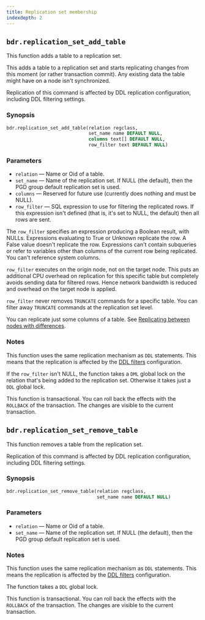```yaml
---
title: Replication set membership
indexdepth: 2
---
```



## `bdr.replication_set_add_table`

This function adds a table to a replication set.

This adds a table to a replication set and starts replicating changes
from this moment (or rather transaction commit). Any existing data the table
might have on a node isn't synchronized.

Replication of this command is affected by DDL replication configuration,
including DDL filtering settings.

### Synopsis

```sql
bdr.replication_set_add_table(relation regclass,
                              set_name name DEFAULT NULL,
                              columns text[] DEFAULT NULL,
                              row_filter text DEFAULT NULL)
```

### Parameters

-   `relation` &mdash; Name or Oid of a table.
-   `set_name` &mdash; Name of the replication set. If NULL (the default), then the PGD
     group default replication set is used.
-   `columns` &mdash; Reserved for future use (currently does nothing and must be NULL).
-   `row_filter` &mdash; SQL expression to use for filtering the replicated rows.
    If this expression isn't defined (that is, it's set to NULL, the default) then all rows are sent.

The `row_filter` specifies an expression producing a Boolean result, with NULLs.
Expressions evaluating to True or Unknown replicate the row. A False value
doesn't replicate the row. Expressions can't contain subqueries or refer to
variables other than columns of the current row being replicated. You can't reference system
columns.

`row_filter` executes on the origin node, not on the target node. This puts an
additional CPU overhead on replication for this specific table but
completely avoids sending data for filtered rows. Hence network
bandwidth is reduced and overhead on the target node is applied.

`row_filter` never removes `TRUNCATE` commands for a specific table.
You can filter away `TRUNCATE` commands at the replication set level.

You can replicate just some columns of a table. See
[Replicating between nodes with differences](../appusage).

### Notes

This function uses the same replication mechanism as `DDL` statements. This means
that the replication is affected by the [DDL filters](../repsets#ddl-replication-filtering)
configuration.

If the `row_filter` isn't NULL, the function takes a `DML` global lock on the relation that's being
added to the replication set. Otherwise
it takes just a `DDL` global lock.

This function is transactional. You can roll back the effects with the
`ROLLBACK` of the transaction. The changes are visible to the current
transaction.

## `bdr.replication_set_remove_table`

This function removes a table from the replication set.

Replication of this command is affected by DDL replication configuration,
including DDL filtering settings.

### Synopsis

```sql
bdr.replication_set_remove_table(relation regclass,
                                 set_name name DEFAULT NULL)
```

### Parameters

-   `relation` &mdash; Name or Oid of a table.
-   `set_name` &mdash; Name of the replication set. If NULL (the default), then the PGD
     group default replication set is used.

### Notes

This function uses the same replication mechanism as `DDL` statements. This means
the replication is affected by the [DDL filters](../repsets#ddl-replication-filtering)
configuration.

The function takes a `DDL` global lock.

This function is transactional. You can roll back the effects with the
`ROLLBACK` of the transaction. The changes are visible to the current
transaction.

